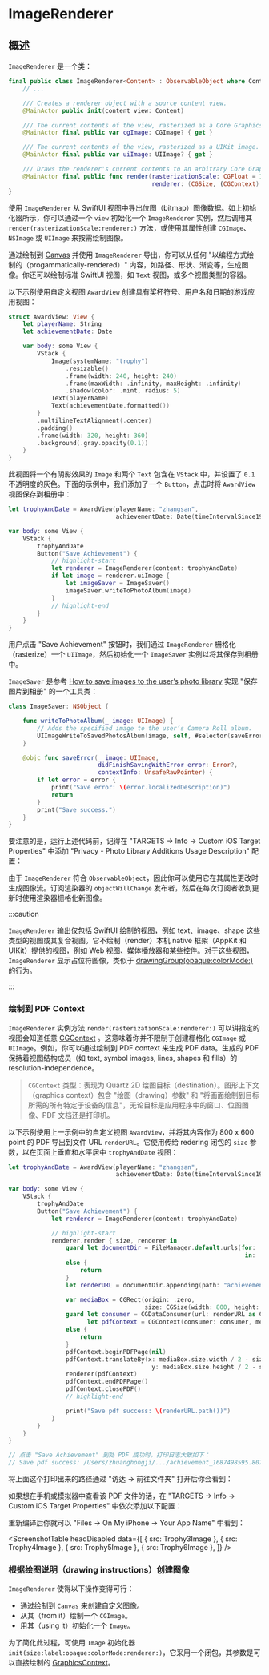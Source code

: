 
# ImageRenderer

<OriginalSource
  title="ImageRenderer"
  url="https://developer.apple.com/documentation/swiftui/imagerenderer"
  summary="从 SwiftUI 视图创建图像的对象"
/>

## 概述

`ImageRenderer` 是一个类：

```swift
final public class ImageRenderer<Content> : ObservableObject where Content : View {
    // ...

    /// Creates a renderer object with a source content view.
    @MainActor public init(content view: Content)

    /// The current contents of the view, rasterized as a Core Graphics image.
    @MainActor final public var cgImage: CGImage? { get }

    /// The current contents of the view, rasterized as a UIKit image.
    @MainActor final public var uiImage: UIImage? { get }

    /// Draws the renderer's current contents to an arbitrary Core Graphics context.
    @MainActor final public func render(rasterizationScale: CGFloat = 1,
                                        renderer: (CGSize, (CGContext) -> Void) -> Void)
}
```

使用 `ImageRenderer` 从 SwiftUI 视图中导出位图（bitmap）图像数据。如上初始化器所示，你可以通过一个 `view` 初始化一个 `ImageRenderer` 实例，然后调用其 `render(rasterizationScale:renderer:)` 方法，或使用其属性创建 `CGImage`、`NSImage` 或 `UIImage` 来按需绘制图像。

通过绘制到 [Canvas](https://developer.apple.com/documentation/swiftui/canvas) 并使用 `ImageRenderer` 导出，你可以从任何 "以编程方式绘制的（progammatically-rendered）" 内容，如路径、形状、渐变等，生成图像。你还可以绘制标准 SwiftUI 视图，如 `Text` 视图，或多个视图类型的容器。

以下示例使用自定义视图 `AwardView` 创建具有奖杯符号、用户名和日期的游戏应用视图：

```swift
struct AwardView: View {
    let playerName: String
    let achievementDate: Date

    var body: some View {
        VStack {
            Image(systemName: "trophy")
                .resizable()
                .frame(width: 240, height: 240)
                .frame(maxWidth: .infinity, maxHeight: .infinity)
                .shadow(color: .mint, radius: 5)
            Text(playerName)
            Text(achievementDate.formatted())
        }
        .multilineTextAlignment(.center)
        .padding()
        .frame(width: 320, height: 360)
        .background(.gray.opacity(0.1))
    }
}
```

此视图将一个有阴影效果的 `Image` 和两个 `Text` 包含在 `VStack` 中，并设置了 `0.1` 不透明度的灰色。下面的示例中，我们添加了一个 `Button`，点击时将 `AwardView` 视图保存到相册中：

<ScreenshotBlock src={Trophy0Image} srcRight={Trophy1Image}>

```swift
let trophyAndDate = AwardView(playerName: "zhangsan",
                              achievementDate: Date(timeIntervalSince1970: 1672531200))

var body: some View {
    VStack {
        trophyAndDate
        Button("Save Achievement") {
            // highlight-start
            let renderer = ImageRenderer(content: trophyAndDate)
            if let image = renderer.uiImage {
                let imageSaver = ImageSaver()
                imageSaver.writeToPhotoAlbum(image)
            }
            // highlight-end
        }
    }
}
```

</ScreenshotBlock>

用户点击 "Save Achievement" 按钮时，我们通过 `ImageRenderer` 栅格化（rasterize）一个 `UIImage`，然后初始化一个 `ImageSaver` 实例以将其保存到相册中。

`ImageSaver` 是参考 [How to save images to the user’s photo library](https://www.hackingwithswift.com/books/ios-swiftui/how-to-save-images-to-the-users-photo-library) 实现 "保存图片到相册" 的一个工具类：

```swift
class ImageSaver: NSObject {

    func writeToPhotoAlbum(_ image: UIImage) {
        // Adds the specified image to the user’s Camera Roll album.
        UIImageWriteToSavedPhotosAlbum(image, self, #selector(saveError), nil)
    }

    @objc func saveError(_ image: UIImage,
                         didFinishSavingWithError error: Error?,
                         contextInfo: UnsafeRawPointer) {
        if let error = error {
            print("Save error: \(error.localizedDescription)")
            return
        }
        print("Save success.")
    }
}
```

要注意的是，运行上述代码前，记得在 "TARGETS -> Info -> Custom iOS Target Properties" 中添加 "Privacy - Photo Library Additions Usage Description" 配置：

<Screenshot src={TargetsInfo1Image} size={720} />

由于 `ImageRenderer` 符合 `ObservableObject`，因此你可以使用它在其属性更改时生成图像流。订阅渲染器的 `objectWillChange` 发布者，然后在每次订阅者收到更新时使用渲染器栅格化新图像。

:::caution

`ImageRenderer` 输出仅包括 SwiftUI 绘制的视图，例如 text、image、shape 这些类型的视图或其复合视图。它不绘制（render）本机 native 框架（AppKit 和 UIKit）提供的视图，例如 Web 视图、媒体播放器和某些控件。对于这些视图， `ImageRenderer` 显示占位符图像，类似于 [drawingGroup(opaque:colorMode:)](<https://developer.apple.com/documentation/swiftui/view/drawinggroup(opaque:colormode:)>) 的行为。

:::

### 绘制到 PDF Context

`ImageRenderer` 实例方法 `render(rasterizationScale:renderer:)` 可以讲指定的视图会知道任意 [CGContext](https://developer.apple.com/documentation/coregraphics/cgcontext) 。这意味着你并不限制于创建栅格化 `CGImage` 或 `UIImage`。例如，你可以通过绘制到 PDF context 来生成 PDF data。生成的 PDF 保持着视图结构成员（如 text, symbol images, lines, shapes 和 fills）的 resolution-independence。

> `CGContext` 类型：表现为 Quartz 2D 绘图目标（destination）。图形上下文（graphics context）包含 "绘图（drawing）参数" 和 "将画面绘制到目标所需的所有特定于设备的信息"，无论目标是应用程序中的窗口、位图图像、PDF 文档还是打印机。

以下示例使用上一示例中的自定义视图 `AwardView`，并将其内容作为 800 x 600 point 的 PDF 导出到文件 URL `renderURL`。它使用传给 redering 闭包的 `size` 参数，以在页面上垂直和水平居中 `trophyAndDate` 视图：

```swift
let trophyAndDate = AwardView(playerName: "zhangsan",
                              achievementDate: Date(timeIntervalSince1970: 1672531200))

var body: some View {
    VStack {
        trophyAndDate
        Button("Save Achievement") {
            let renderer = ImageRenderer(content: trophyAndDate)

            // highlight-start
            renderer.render { size, renderer in
                guard let documentDir = FileManager.default.urls(for: .documentDirectory,
                                                                  in: .userDomainMask).first
                else {
                    return
                }
                let renderURL = documentDir.appending(path: "achievement_\(Date().timeIntervalSince1970).pdf")

                var mediaBox = CGRect(origin: .zero,
                                      size: CGSize(width: 800, height: 600))
                guard let consumer = CGDataConsumer(url: renderURL as CFURL),
                      let pdfContext = CGContext(consumer: consumer, mediaBox: &mediaBox, nil)
                else {
                    return
                }
                pdfContext.beginPDFPage(nil)
                pdfContext.translateBy(x: mediaBox.size.width / 2 - size.width / 2,
                                        y: mediaBox.size.height / 2 - size.height / 2)
                renderer(pdfContext)
                pdfContext.endPDFPage()
                pdfContext.closePDF()
                // highlight-end

                print("Save pdf success: \(renderURL.path())")
            }
        }
    }
}

// 点击 "Save Achievement" 到处 PDF 成功时，打印日志大致如下：
// Save pdf success: /Users/zhuanghongji/.../achievement_1687498595.807407.pdf
```

将上面这个打印出来的路径通过 "访达 -> 前往文件夹" 打开后你会看到：

<Screenshot src={Trophy2Image} size={480} />

如果想在手机或模拟器中查看该 PDF 文件的话，在 "TARGETS -> Info -> Custom iOS Target Properties" 中依次添加以下配置：

<Screenshot src={TargetsInfo2Image} size={720} />

重新编译后你就可以 "Files -> On My iPhone -> Your App Name" 中看到：

<ScreenshotTable
  headDisabled
  data={[
    { src: Trophy3Image },
    { src: Trophy4Image },
    { src: Trophy5Image },
    { src: Trophy6Image },
  ]}
/>

### 根据绘图说明（drawing instructions）创建图像

`ImageRenderer` 使得以下操作变得可行：

- 通过绘制到 `Canvas` 来创建自定义图像。
- 从其（from it）绘制一个 `CGImage`。
- 用其（using it）初始化一个 `Image`。

为了简化此过程，可使用 `Image` 初始化器 `init(size:label:opaque:colorMode:renderer:)`，它采用一个闭包，其参数是可以直接绘制的 [GraphicsContext](https://developer.apple.com/documentation/swiftui/graphicscontext)。
